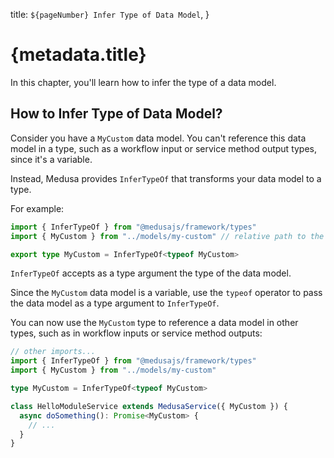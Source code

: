   title: `${pageNumber} Infer Type of Data Model`,
}

# {metadata.title}

In this chapter, you'll learn how to infer the type of a data model.

## How to Infer Type of Data Model?

Consider you have a `MyCustom` data model. You can't reference this data model in a type, such as a workflow input or service method output types, since it's a variable.

Instead, Medusa provides `InferTypeOf` that transforms your data model to a type.

For example:

```ts
import { InferTypeOf } from "@medusajs/framework/types"
import { MyCustom } from "../models/my-custom" // relative path to the model

export type MyCustom = InferTypeOf<typeof MyCustom>
```

`InferTypeOf` accepts as a type argument the type of the data model.

Since the `MyCustom` data model is a variable, use the `typeof` operator to pass the data model as a type argument to `InferTypeOf`.

You can now use the `MyCustom` type to reference a data model in other types, such as in workflow inputs or service method outputs:

```ts title="Example Service"
// other imports...
import { InferTypeOf } from "@medusajs/framework/types"
import { MyCustom } from "../models/my-custom"

type MyCustom = InferTypeOf<typeof MyCustom>

class HelloModuleService extends MedusaService({ MyCustom }) {
  async doSomething(): Promise<MyCustom> {
    // ...
  }
}
```